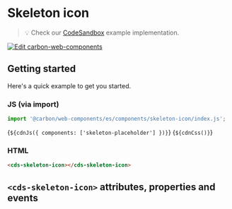 
<Meta of={SkeletonIconStories} />

# Skeleton icon

> 💡 Check our
> [CodeSandbox](https://codesandbox.io/s/github/carbon-design-system/carbon-for-ibm-dotcom/tree/main/packages/carbon-web-components/examples/codesandbox/basic/components/skeleton-icon)
> example implementation.

[![Edit carbon-web-components](https://codesandbox.io/static/img/play-codesandbox.svg)](https://codesandbox.io/s/github/carbon-design-system/carbon-for-ibm-dotcom/tree/main/packages/carbon-web-components/examples/codesandbox/basic/components/skeleton-icon)

## Getting started

Here's a quick example to get you started.

### JS (via import)

```javascript
import '@carbon/web-components/es/components/skeleton-icon/index.js';
```

<Markdown>{`${cdnJs({ components: ['skeleton-placeholder'] })}`}</Markdown>
<Markdown>{`${cdnCss()}`}</Markdown>

### HTML

```html
<cds-skeleton-icon></cds-skeleton-icon>
```

## `<cds-skeleton-icon>` attributes, properties and events

<ArgsTable of="cds-skeleton-icon" />

